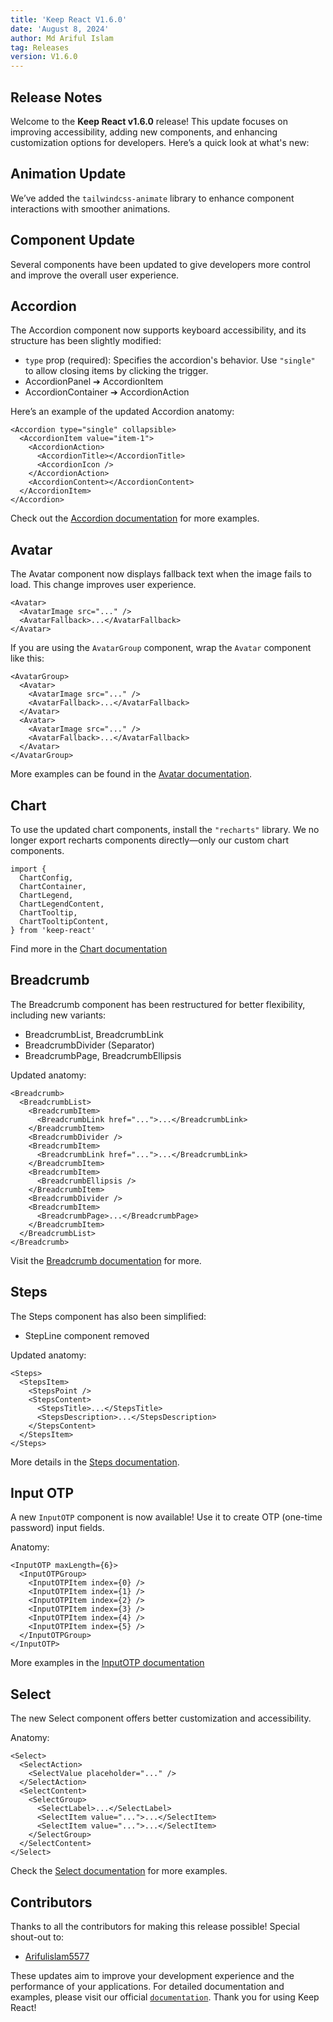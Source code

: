```yaml
---
title: 'Keep React V1.6.0'
date: 'August 8, 2024'
author: Md Ariful Islam
tag: Releases
version: V1.6.0
---
```


<BlogHeader title="Keep React v1.6.0" />

## Release Notes

Welcome to the **Keep React v1.6.0** release! This update focuses on improving accessibility, adding new components, and enhancing customization options for developers. Here’s a quick look at what's new:

## Animation Update

We’ve added the `tailwindcss-animate` library to enhance component interactions with smoother animations.

## Component Update

Several components have been updated to give developers more control and improve the overall user experience.

## Accordion

The Accordion component now supports keyboard accessibility, and its structure has been slightly modified:

- `type` prop (required): Specifies the accordion's behavior. Use `"single"` to allow closing items by clicking the trigger.
- AccordionPanel ➔ AccordionItem
- AccordionContainer ➔ AccordionAction

Here’s an example of the updated Accordion anatomy:

```tsx {2,3} showLineNumbers /type/ /collapsible/ /value/
<Accordion type="single" collapsible>
  <AccordionItem value="item-1">
    <AccordionAction>
      <AccordionTitle></AccordionTitle>
      <AccordionIcon />
    </AccordionAction>
    <AccordionContent></AccordionContent>
  </AccordionItem>
</Accordion>
```

Check out the [Accordion documentation](/docs/components/accordion) for more examples.

## Avatar

The Avatar component now displays fallback text when the image fails to load. This change improves user experience.

```tsx {3} showLineNumbers
<Avatar>
  <AvatarImage src="..." />
  <AvatarFallback>...</AvatarFallback>
</Avatar>
```

If you are using the `AvatarGroup` component, wrap the `Avatar` component like this:

```tsx {1,2,6,10} showLineNumbers
<AvatarGroup>
  <Avatar>
    <AvatarImage src="..." />
    <AvatarFallback>...</AvatarFallback>
  </Avatar>
  <Avatar>
    <AvatarImage src="..." />
    <AvatarFallback>...</AvatarFallback>
  </Avatar>
</AvatarGroup>
```

More examples can be found in the [Avatar documentation](/docs/components/avatar).

## Chart

To use the updated chart components, install the `"recharts"` library. We no longer export recharts components directly—only our custom chart components.

```tsx showLineNumbers
import {
  ChartConfig,
  ChartContainer,
  ChartLegend,
  ChartLegendContent,
  ChartTooltip,
  ChartTooltipContent,
} from 'keep-react'
```

Find more in the [Chart documentation](/docs/components/barChart)

## Breadcrumb

The Breadcrumb component has been restructured for better flexibility, including new variants:

- BreadcrumbList, BreadcrumbLink
- BreadcrumbDivider (Separator)
- BreadcrumbPage, BreadcrumbEllipsis

Updated anatomy:

```tsx {2,4,6,11,13} showLineNumbers
<Breadcrumb>
  <BreadcrumbList>
    <BreadcrumbItem>
      <BreadcrumbLink href="...">...</BreadcrumbLink>
    </BreadcrumbItem>
    <BreadcrumbDivider />
    <BreadcrumbItem>
      <BreadcrumbLink href="...">...</BreadcrumbLink>
    </BreadcrumbItem>
    <BreadcrumbItem>
      <BreadcrumbEllipsis />
    </BreadcrumbItem>
    <BreadcrumbDivider />
    <BreadcrumbItem>
      <BreadcrumbPage>...</BreadcrumbPage>
    </BreadcrumbItem>
  </BreadcrumbList>
</Breadcrumb>
```

Visit the [Breadcrumb documentation](/docs/components/breadcrumb) for more.

## Steps

The Steps component has also been simplified:

- StepLine component removed

Updated anatomy:

```tsx showLineNumbers
<Steps>
  <StepsItem>
    <StepsPoint />
    <StepsContent>
      <StepsTitle>...</StepsTitle>
      <StepsDescription>...</StepsDescription>
    </StepsContent>
  </StepsItem>
</Steps>
```

More details in the [Steps documentation](/docs/components/steps).

## Input OTP

A new `InputOTP` component is now available! Use it to create OTP (one-time password) input fields.

Anatomy:

```tsx showLineNumbers
<InputOTP maxLength={6}>
  <InputOTPGroup>
    <InputOTPItem index={0} />
    <InputOTPItem index={1} />
    <InputOTPItem index={2} />
    <InputOTPItem index={3} />
    <InputOTPItem index={4} />
    <InputOTPItem index={5} />
  </InputOTPGroup>
</InputOTP>
```

More examples in the [InputOTP documentation](/docs/components/inputOtp)

## Select

The new Select component offers better customization and accessibility.

Anatomy:

```tsx showLineNumbers
<Select>
  <SelectAction>
    <SelectValue placeholder="..." />
  </SelectAction>
  <SelectContent>
    <SelectGroup>
      <SelectLabel>...</SelectLabel>
      <SelectItem value="...">...</SelectItem>
      <SelectItem value="...">...</SelectItem>
    </SelectGroup>
  </SelectContent>
</Select>
```

Check the [Select documentation](/docs/components/select) for more examples.

## Contributors

Thanks to all the contributors for making this release possible! Special shout-out to:

- [Arifulislam5577](https://github.com/Arifulislam5577)

These updates aim to improve your development experience and the performance of your applications. For detailed documentation and examples, please visit our official [`documentation`](/docs/getting-started/installation). Thank you for using Keep React!
